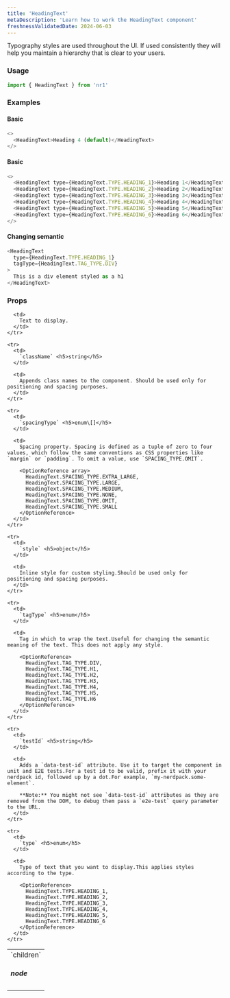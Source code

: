 ```yaml
---
title: 'HeadingText'
metaDescription: 'Learn how to work the HeadingText component'
freshnessValidatedDate: 2024-06-03
---
```


Typography styles are used throughout the UI. If used consistently they will help you maintain a hierarchy that is clear to your users.

### Usage

```js
import { HeadingText } from 'nr1'
```

### Examples

#### Basic

```js
<>
  <HeadingText>Heading 4 (default)</HeadingText>
</>
```

#### Basic

```js
<>
  <HeadingText type={HeadingText.TYPE.HEADING_1}>Heading 1</HeadingText>
  <HeadingText type={HeadingText.TYPE.HEADING_2}>Heading 2</HeadingText>
  <HeadingText type={HeadingText.TYPE.HEADING_3}>Heading 3</HeadingText>
  <HeadingText type={HeadingText.TYPE.HEADING_4}>Heading 4</HeadingText>
  <HeadingText type={HeadingText.TYPE.HEADING_5}>Heading 5</HeadingText>
  <HeadingText type={HeadingText.TYPE.HEADING_6}>Heading 6</HeadingText>
</>
```

#### Changing semantic

```js
<HeadingText
  type={HeadingText.TYPE.HEADING_1}
  tagType={HeadingText.TAG_TYPE.DIV}
>
  This is a div element styled as a h1
</HeadingText>
```

### Props

<table>
  <tbody>
    <tr>
      <td>
        `children` <h5>node</h5>
      </td>

      <td>
        Text to display.
      </td>
    </tr>

    <tr>
      <td>
        `className` <h5>string</h5>
      </td>

      <td>
        Appends class names to the component. Should be used only for positioning and spacing purposes.
      </td>
    </tr>

    <tr>
      <td>
        `spacingType` <h5>enum\[]</h5>
      </td>

      <td>
        Spacing property. Spacing is defined as a tuple of zero to four values, which follow the same conventions as CSS properties like `margin` or `padding`. To omit a value, use `SPACING_TYPE.OMIT`.

        <OptionReference array>
          HeadingText.SPACING_TYPE.EXTRA_LARGE,
          HeadingText.SPACING_TYPE.LARGE,
          HeadingText.SPACING_TYPE.MEDIUM,
          HeadingText.SPACING_TYPE.NONE,
          HeadingText.SPACING_TYPE.OMIT,
          HeadingText.SPACING_TYPE.SMALL
        </OptionReference>
      </td>
    </tr>

    <tr>
      <td>
        `style` <h5>object</h5>
      </td>

      <td>
        Inline style for custom styling.Should be used only for positioning and spacing purposes.
      </td>
    </tr>

    <tr>
      <td>
        `tagType` <h5>enum</h5>
      </td>

      <td>
        Tag in which to wrap the text.Useful for changing the semantic meaning of the text. This does not apply any style.

        <OptionReference>
          HeadingText.TAG_TYPE.DIV,
          HeadingText.TAG_TYPE.H1,
          HeadingText.TAG_TYPE.H2,
          HeadingText.TAG_TYPE.H3,
          HeadingText.TAG_TYPE.H4,
          HeadingText.TAG_TYPE.H5,
          HeadingText.TAG_TYPE.H6
        </OptionReference>
      </td>
    </tr>

    <tr>
      <td>
        `testId` <h5>string</h5>
      </td>

      <td>
        Adds a `data-test-id` attribute. Use it to target the component in unit and E2E tests.For a test id to be valid, prefix it with your nerdpack id, followed up by a dot.For example, `my-nerdpack.some-element`.

        **Note:** You might not see `data-test-id` attributes as they are removed from the DOM, to debug them pass a `e2e-test` query parameter to the URL.
      </td>
    </tr>

    <tr>
      <td>
        `type` <h5>enum</h5>
      </td>

      <td>
        Type of text that you want to display.This applies styles according to the type.

        <OptionReference>
          HeadingText.TYPE.HEADING_1,
          HeadingText.TYPE.HEADING_2,
          HeadingText.TYPE.HEADING_3,
          HeadingText.TYPE.HEADING_4,
          HeadingText.TYPE.HEADING_5,
          HeadingText.TYPE.HEADING_6
        </OptionReference>
      </td>
    </tr>
  </tbody>
</table>
